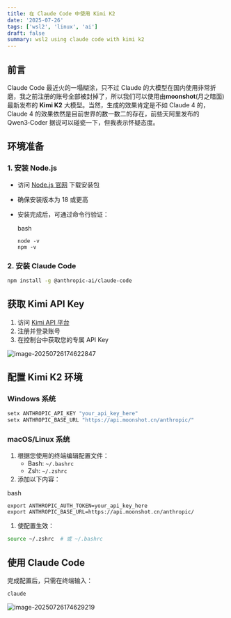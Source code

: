 ```yaml
---
title: 在 Claude Code 中使用 Kimi K2 
date: '2025-07-26'
tags: ['wsl2', 'linux', 'ai']
draft: false
summary: wsl2 using claude code with kimi k2
---
```

## 前言

Claude Code 最近火的一塌糊涂，只不过 Claude 的大模型在国内使用非常折磨，我之前注册的账号全部被封掉了，所以我们可以使用由**moonshot**(月之暗面)最新发布的 **Kimi K2** 大模型。当然，生成的效果肯定是不如 Claude 4 的，Claude 4 的效果依然是目前世界的数一数二的存在，前些天阿里发布的 Qwen3‑Coder 据说可以碰瓷一下，但我表示怀疑态度。

## 环境准备

### 1. 安装 Node.js

- 访问 [Node.js 官网](https://nodejs.org/) 下载安装包

- 确保安装版本为 18 或更高

- 安装完成后，可通过命令行验证：

  bash

  ```
  node -v
  npm -v
  ```

### 2. 安装 Claude Code

```bash
npm install -g @anthropic-ai/claude-code
```

## 获取 Kimi API Key

1. 访问 [Kimi API 平台](https://platform.moonshot.cn/)
2. 注册并登录账号
3. 在控制台中获取您的专属 API Key

![image-20250726174622847](https://xiaozhublog.oss-cn-qingdao.aliyuncs.com/myblogimg/image-20250726174622847.png)

## 配置 Kimi K2 环境

### Windows 系统

```cmd
setx ANTHROPIC_API_KEY "your_api_key_here"
setx ANTHROPIC_BASE_URL "https://api.moonshot.cn/anthropic/"
```

### macOS/Linux 系统

1. 根据您使用的终端编辑配置文件：
   - Bash: `~/.bashrc`
   - Zsh: `~/.zshrc`
2. 添加以下内容：

bash

```
export ANTHROPIC_AUTH_TOKEN=your_api_key_here
export ANTHROPIC_BASE_URL=https://api.moonshot.cn/anthropic/
```

1. 使配置生效：

```bash
source ~/.zshrc  # 或 ~/.bashrc
```

## 使用 Claude Code

完成配置后，只需在终端输入：

```bash
claude
```

![image-20250726174629219](https://xiaozhublog.oss-cn-qingdao.aliyuncs.com/myblogimg/image-20250726174629219.png)